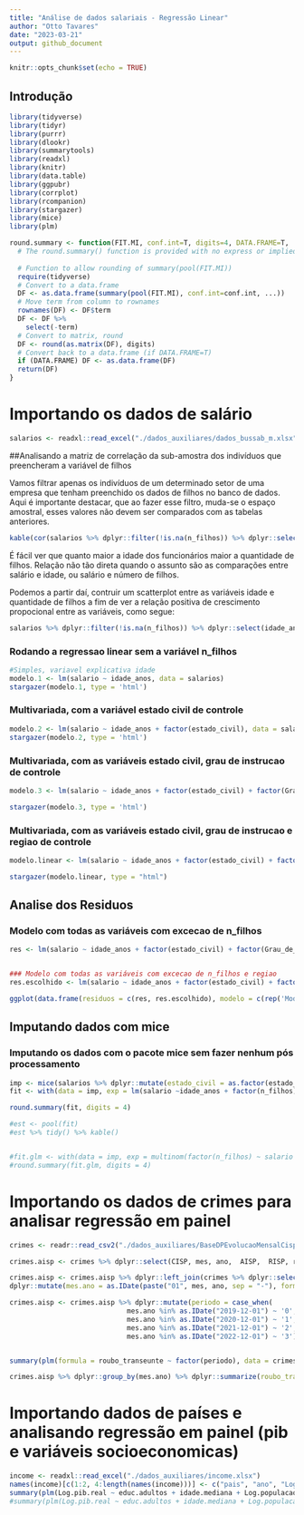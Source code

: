 ```yaml
---
title: "Análise de dados salariais - Regressão Linear"
author: "Otto Tavares"
date: "2023-03-21"
output: github_document
---
```


```r
knitr::opts_chunk$set(echo = TRUE)
```


## Introdução

```r
library(tidyverse)
library(tidyr)
library(purrr)
library(dlookr)
library(summarytools)
library(readxl)
library(knitr)
library(data.table)
library(ggpubr)
library(corrplot)
library(rcompanion)
library(stargazer)
library(mice)
library(plm)
```

```r

round.summary <- function(FIT.MI, conf.int=T, digits=4, DATA.FRAME=T, ...) {
  # The round.summary() function is provided with no express or implied warranty.
  
  # Function to allow rounding of summary(pool(FIT.MI))
  require(tidyverse)
  # Convert to a data.frame
  DF <- as.data.frame(summary(pool(FIT.MI), conf.int=conf.int, ...))
  # Move term from column to rownames
  rownames(DF) <- DF$term
  DF <- DF %>% 
    select(-term)
  # Convert to matrix, round
  DF <- round(as.matrix(DF), digits)
  # Convert back to a data.frame (if DATA.FRAME=T)
  if (DATA.FRAME) DF <- as.data.frame(DF)
  return(DF)
}


```


# Importando os dados de salário

```r
salarios <- readxl::read_excel("./dados_auxiliares/dados_bussab_m.xlsx")
```


##Analisando a matriz de correlação da sub-amostra dos indivíduos que preencheram a variável de filhos

Vamos filtrar apenas os indivíduos de um determinado setor de uma empresa que tenham preenchido os dados de filhos no banco de dados.
Aqui é importante destacar, que ao fazer esse filtro, muda-se o espaço amostral, esses valores não devem ser comparados com as tabelas anteriores.

```r
kable(cor(salarios %>% dplyr::filter(!is.na(n_filhos)) %>% dplyr::select(salario, n_filhos, idade_anos)))
```

É fácil ver que quanto maior a idade dos funcionários maior a quantidade de filhos. Relação não tão direta quando o assunto são as comparações entre salário e idade, ou salário e número de filhos. 

Podemos a partir daí, contruir um scatterplot entre as variáveis idade e quantidade de filhos a fim de ver a relação positiva de crescimento propocional entre as variáveis, como segue:

```r
salarios %>% dplyr::filter(!is.na(n_filhos)) %>% dplyr::select(idade_anos, n_filhos) %>% ggplot(aes(x=n_filhos, y =idade_anos)) + geom_point() + geom_smooth(method = "lm", se = FALSE) + theme_classic()
```

### Rodando a regressao linear sem a variável n_filhos

```r
#Simples, variavel explicativa idade
modelo.1 <- lm(salario ~ idade_anos, data = salarios)
stargazer(modelo.1, type = 'html')
```

### Multivariada, com a variável estado civil de controle

```r
modelo.2 <- lm(salario ~ idade_anos + factor(estado_civil), data = salarios)
stargazer(modelo.2, type = 'html')
```


### Multivariada, com as variáveis estado civil, grau de instrucao de controle

```r
modelo.3 <- lm(salario ~ idade_anos + factor(estado_civil) + factor(Grau_de_instrucao), data = salarios)

stargazer(modelo.3, type = 'html')
```

### Multivariada, com as variáveis estado civil, grau de instrucao e regiao de controle

```r
modelo.linear <- lm(salario ~ idade_anos + factor(estado_civil) + factor(Grau_de_instrucao) + factor(regiao), data = salarios)

stargazer(modelo.linear, type = "html")

```

## Analise dos Residuos
### Modelo com todas as variáveis com excecao de n_filhos

```r
res <- lm(salario ~ idade_anos + factor(estado_civil) + factor(Grau_de_instrucao)  + factor(regiao), data = salarios)$residuals


### Modelo com todas as variáveis com excecao de n_filhos e regiao
res.escolhido <- lm(salario ~ idade_anos + factor(estado_civil) + factor(Grau_de_instrucao)  , data = salarios)$residuals

ggplot(data.frame(residuos = c(res, res.escolhido), modelo = c(rep('Modelo com todas variáveis', times = length(res)), rep('Modelo escolhido', times = length(res.escolhido)))), aes(x = residuos, group = modelo)) + geom_density() + theme_bw()

```


## Imputando dados com mice
### Imputando os dados com o pacote mice sem fazer nenhum pós processamento

```r
imp <- mice(salarios %>% dplyr::mutate(estado_civil = as.factor(estado_civil), Grau_de_instrucao = as.factor(Grau_de_instrucao), regiao = as.factor(regiao)), print = FALSE, m = 5, max.iter = 5 , seed = 512) 
fit <- with(data = imp, exp = lm(salario ~idade_anos + factor(n_filhos) +factor(estado_civil) + factor(Grau_de_instrucao) + factor(regiao))) 

round.summary(fit, digits = 4)

#est <- pool(fit)
#est %>% tidy() %>% kable()


#fit.glm <- with(data = imp, exp = multinom(factor(n_filhos) ~ salario + idade_anos +factor(estado_civil) + factor(Grau_de_instrucao) + factor(regiao))) 
#round.summary(fit.glm, digits = 4)

```


# Importando os dados de crimes para analisar regressão em painel

```r
crimes <- readr::read_csv2("./dados_auxiliares/BaseDPEvolucaoMensalCisp.csv",locale = readr::locale(encoding = "latin1"))

crimes.aisp <- crimes %>% dplyr::select(CISP, mes, ano,  AISP,  RISP, roubo_transeunte, roubo_celular, posse_drogas) %>% dplyr::mutate(mes.ano = as.IDate(paste("01", mes, ano, sep = "-"), format = "%d-%m-%Y")) %>% dplyr::filter(mes.ano %in% c(as.IDate("01-12-2019",format = "%d-%m-%Y"), as.IDate("01-12-2020",format = "%d-%m-%Y"), as.IDate("01-12-2021",format = "%d-%m-%Y") ,as.IDate("01-12-2022",format = "%d-%m-%Y"))) %>% dplyr::group_by(AISP, mes.ano) %>% dplyr::summarise(roubo_transeunte = sum(roubo_transeunte), roubo_celular = sum(roubo_celular), posse_drogas = sum(posse_drogas))

crimes.aisp <- crimes.aisp %>% dplyr::left_join(crimes %>% dplyr::select(AISP, Regiao, mes, ano) %>% 
dplyr::mutate(mes.ano = as.IDate(paste("01", mes, ano, sep = "-"), format = "%d-%m-%Y")) %>% dplyr::filter(mes.ano %in% c(as.IDate("01-12-2019",format = "%d-%m-%Y"), as.IDate("01-12-2020",format = "%d-%m-%Y"), as.IDate("01-12-2021",format = "%d-%m-%Y") ,as.IDate("01-12-2022",format = "%d-%m-%Y"))) %>% dplyr::distinct(AISP, mes.ano, Regiao), by = c("AISP" = "AISP", "mes.ano"="mes.ano"))

crimes.aisp <- crimes.aisp %>% dplyr::mutate(periodo = case_when(
                             mes.ano %in% as.IDate("2019-12-01") ~ '0',
                             mes.ano %in% as.IDate("2020-12-01") ~ '1',
                             mes.ano %in% as.IDate("2021-12-01") ~ '2',
                             mes.ano %in% as.IDate("2022-12-01") ~ '3'))


summary(plm(formula = roubo_transeunte ~ factor(periodo), data = crimes.aisp, effect = "individual", model = "within", index = c("AISP", "mes.ano")))

crimes.aisp %>% dplyr::group_by(mes.ano) %>% dplyr::summarize(roubo_transeunte_mean = median(roubo_transeunte))
```

# Importando dados de países e analisando regressão em painel (pib e variáveis socioeconomicas)

```r
income <- readxl::read_excel("./dados_auxiliares/income.xlsx")
names(income)[c(1:2, 4:length(names(income)))] <- c("pais", "ano", "Log.pib.real", "Log.populacao", "fracao.pop.0_14", "fracao.pop.15_19", "fracao.pop.30_44", "fracao.pop.45_59","fracao.pop.60_mais", "educ.adultos", "idade.mediana", "pais.idx")
summary(plm(Log.pib.real ~ educ.adultos + idade.mediana + Log.populacao, data=income, index=c("pais", "ano"), model="within", effect = "individual"))
#summary(plm(Log.pib.real ~ educ.adultos + idade.mediana + Log.populacao, data=income, index=c("pais", "ano"), model="within", effect = "twoway"))
```

